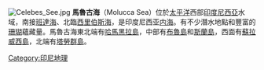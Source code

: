 
{{Infobox body of water
| name = 馬魯古海
| other_name = Molucca Sea、Laut Maluku
| image = File:Locatie_Molukse_Zee.PNG
| alt = Molucca Sea is in Southeast Asia
| caption = 馬魯古海位置
| location = [[南亚|南亚]]
| type = [[洋|洋]]
| coordinates = {{coord|0|25|S|125|25|E|type:waterbody_scale:2500000|display=inline,title}}
| part_of = [[太平洋|太平洋]]
| basin_countries = [[印度尼西亚|印度尼西亚]]
| max-depth = {{convert|4810|m|ft|0|abbr=on}}
}}
[[File:Celebes_See.jpg|thumb]]
'''馬魯古海'''（Molucca Sea）位於[[太平洋|太平洋]]西部[[印度尼西亞|印度尼西亞]]水域，南接[[班達海|班達海]]、北臨[[西里伯斯海|西里伯斯海]]，是印度尼西亚[[内海|内海]]。有不少潛水地點和豐富的[[珊瑚|珊瑚]]蘊藏量。馬魯古海東北端有[[哈馬黑拉島|哈馬黑拉島]]，中部有[[布魯島|布魯島]]和[[斯蘭島|斯蘭島]]，西面有[[蘇拉威西島|蘇拉威西島]]，北端有[[塔勞群島|塔勞群島]]。

{{List of seas}}
{{Indonesia-geo-stub}}
[[Category:印尼地理|Category:印尼地理]]